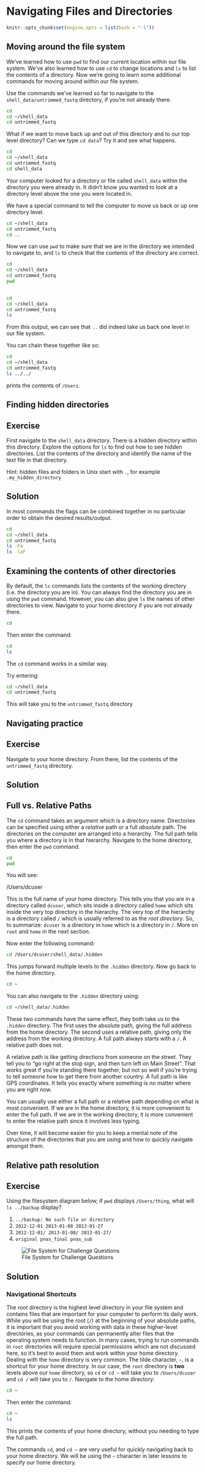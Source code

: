 # Navigating Files and Directories

```r

knitr::opts_chunk$set(engine.opts = list(bash = "-l"))

```

## Moving around the file system

We've learned how to use `pwd` to find our current location within our file system. 
We've also learned how to use `cd` to change locations and `ls` to list the contents
of a directory. Now we're going to learn some additional commands for moving around 
within our file system.

Use the commands we've learned so far to navigate to the `shell_data/untrimmed_fastq` directory, if
you're not already there. 



```bash

cd
cd ~/shell_data
cd untrimmed_fastq

```




What if we want to move back up and out of this directory and to our top level 
directory? Can we type `cd data`? Try it and see what happens.




```bash

cd
cd ~/shell_data
cd untrimmed_fastq
cd shell_data

```

Your computer looked for a directory or file called `shell_data` within the 
directory you were already in. It didn't know you wanted to look at a directory level
above the one you were located in. 

We have a special command to tell the computer to move us back or up one directory level. 


```bash

cd ~/shell_data
cd untrimmed_fastq
cd ..

```


Now we can use `pwd` to make sure that we are in the directory we intended to navigate
to, and `ls` to check that the contents of the directory are correct.




```bash

cd
cd ~/shell_data
cd untrimmed_fastq
pwd
 
```



```bash

cd
cd ~/shell_data
cd untrimmed_fastq
ls

```


From this output, we can see that `..` did indeed take us back one level in our file system. 

You can chain these together like so:

```bash

cd
cd ~/shell_data
cd untrimmed_fastq
ls ../../

```

prints the contents of `/Users`.

## Finding hidden directories

## Exercise

First navigate to the `shell_data` directory. There is a hidden directory within this directory. Explore the options for `ls` to 
find out how to see hidden directories. List the contents of the directory and 
identify the name of the text file in that directory.

Hint: hidden files and folders in Unix start with `.`, for example `.my_hidden_directory`

## Solution






In most commands the flags can be combined together in no particular order to obtain the desired results/output.

```bash

cd
cd ~/shell_data
cd untrimmed_fastq
ls -Fa
ls -laF

```


## Examining the contents of other directories

By default, the `ls` commands lists the contents of the working
directory (i.e. the directory you are in). You can always find the
directory you are in using the `pwd` command. However, you can also
give `ls` the names of other directories to view. Navigate to your
home directory if you are not already there.


```bash

cd

```

Then enter the command:


```bash

cd
ls 

```



The `cd` command works in a similar way.

Try entering:


```bash

cd ~/shell_data
cd untrimmed_fastq

```


This will take you to the `untrimmed_fastq` directory 

## Navigating practice

## Exercise

Navigate to your home directory. From there, list the contents of the `untrimmed_fastq` 
directory. 

## Solution




## Full vs. Relative Paths

The `cd` command takes an argument which is a directory
name. Directories can be specified using either a *relative* path or a
full *absolute* path. The directories on the computer are arranged into a
hierarchy. The full path tells you where a directory is in that
hierarchy. Navigate to the home directory, then enter the `pwd`
command.


```bash

cd  
pwd  

```


You will see: 


/Users/dcuser

This is the full name of your home directory. This tells you that you
are in a directory called `dcuser`, which sits inside a directory called
`home` which sits inside the very top directory in the hierarchy. The
very top of the hierarchy is a directory called `/` which is usually
referred to as the *root directory*. So, to summarize: `dcuser` is a
directory in `home` which is a directory in `/`. More on `root` and
`home` in the next section.

Now enter the following command:

```bash

cd /Users/dcuser/shell_data/.hidden

```

This jumps forward multiple levels to the `.hidden` directory. 
Now go back to the home directory. 

```bash

cd ~

```

You can also navigate to the `.hidden` directory using:


```bash

cd ~/shell_data/.hidden

```

These two commands have the same effect, they both take us to the `.hidden` directory.
The first uses the absolute path, giving the full address from the home directory. The
second uses a relative path, giving only the address from the working directory. A full
path always starts with a `/`. A relative path does not.

A relative path is like getting directions from someone on the street. They tell you to
"go right at the stop sign, and then turn left on Main Street". That works great if
you're standing there together, but not so well if you're trying to tell someone how to
get there from another country. A full path is like GPS coordinates. It tells you exactly
where something is no matter where you are right now.

You can usually use either a full path or a relative path depending on what is most convenient.
If we are in the home directory, it is more convenient to enter the full path.
If we are in the working directory, it is more convenient to enter the relative path
since it involves less typing.

Over time, it will become easier for you to keep a mental note of the
structure of the directories that you are using and how to quickly
navigate amongst them.

## Relative path resolution

## Exercise

Using the filesystem diagram below, if `pwd` displays `/Users/thing`,
what will `ls ../backup` display?

1.  `../backup: No such file or directory`
2.  `2012-12-01 2013-01-08 2013-01-27`
3.  `2012-12-01/ 2013-01-08/ 2013-01-27/`
4.  `original pnas_final pnas_sub`

![File System for Challenge Questions](fig/filesystem-challenge.svg)

## Solution



### Navigational Shortcuts

The root directory is the highest level directory in your file
system and contains files that are important for your computer
to perform its daily work. While you will be using the root (`/`)
at the beginning of your absolute paths, it is important that you
avoid working with data in these higher-level directories, as
your commands can permanently alter files that the operating
system needs to function. In many cases, trying to run commands
in `root` directories will require special permissions which are
not discussed here, so it’s best to avoid them and work within your
home directory. Dealing with the `home` directory is very common.
The tilde character, `~`, is a shortcut for your home directory.
In our case, the `root` directory is __two__ levels above our
`home` directory, so `cd` or `cd ~` will take you to
`/Users/dcuser` and `cd /` will take you to `/`. Navigate to the
home directory:


```bash

cd ~

```

Then enter the command:


```bash

cd ~
ls 

```

This prints the contents of your home directory, without you needing to 
type the full path. 

The commands `cd`, and `cd ~` are very useful for quickly navigating back to your home directory. We will be using the `~` character in later lessons to specify our home directory.
